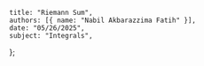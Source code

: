     title: "Riemann Sum",
    authors: [{ name: "Nabil Akbarazzima Fatih" }],
    date: "05/26/2025",
    subject: "Integrals",
};